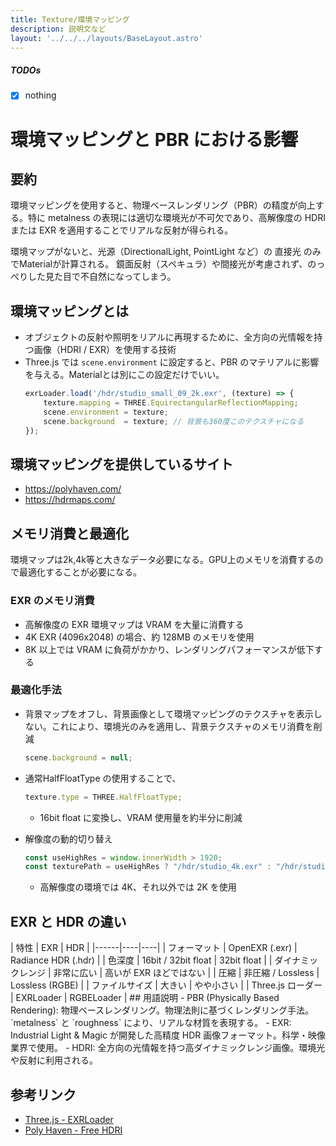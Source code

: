 ```yaml
---
title: Texture/環境マッピング
description: 説明文など
layout: '../../../layouts/BaseLayout.astro'
---
```



<StandardStyle />

##### TODOs

 - [x] nothing


# 環境マッピングと PBR における影響

## 要約
環境マッピングを使用すると、物理ベースレンダリング（PBR）の精度が向上する。特に metalness の表現には適切な環境光が不可欠であり、高解像度の HDRI または EXR を適用することでリアルな反射が得られる。

環境マップがないと、光源（DirectionalLight, PointLight など）の 直接光 のみでMaterialが計算される。
鏡面反射（スペキュラ）や間接光が考慮されず、のっぺりした見た目で不自然になってしまう。



## 環境マッピングとは
- オブジェクトの反射や照明をリアルに再現するために、全方向の光情報を持つ画像（HDRI / EXR）を使用する技術
- Three.js では `scene.environment` に設定すると、PBR のマテリアルに影響を与える。Materialとは別にこの設定だけでいい。
  ```ts
  exrLoader.load('/hdr/studio_small_09_2k.exr', (texture) => {
      texture.mapping = THREE.EquirectangularReflectionMapping;
      scene.environment = texture;
      scene.background  = texture; // 背景も360度このテクスチャになる
  });
  ```
## 環境マッピングを提供しているサイト
- https://polyhaven.com/
- https://hdrmaps.com/


  
## メモリ消費と最適化
環境マップは2k,4k等と大きなデータ必要になる。GPU上のメモリを消費するので最適化することが必要になる。


### EXR のメモリ消費
- 高解像度の EXR 環境マップは VRAM を大量に消費する
- 4K EXR (4096x2048) の場合、約 128MB のメモリを使用
- 8K 以上では VRAM に負荷がかかり、レンダリングパフォーマンスが低下する

### 最適化手法
- 背景マップをオフし、背景画像として環境マッピングのテクスチャを表示しない。これにより、環境光のみを適用し、背景テクスチャのメモリ消費を削減
  ```ts
  scene.background = null;
  ```

- 通常HalfFloatType の使用することで、
  ```ts
  texture.type = THREE.HalfFloatType;
  ```
  - 16bit float に変換し、VRAM 使用量を約半分に削減

- 解像度の動的切り替え
  ```ts
  const useHighRes = window.innerWidth > 1920;
  const texturePath = useHighRes ? "/hdr/studio_4k.exr" : "/hdr/studio_2k.exr";
  ```
  - 高解像度の環境では 4K、それ以外では 2K を使用

## EXR と HDR の違い

<Box>
| 特性 | EXR | HDR |
|------|----|----|
| フォーマット | OpenEXR (.exr) | Radiance HDR (.hdr) |
| 色深度 | 16bit / 32bit float | 32bit float |
| ダイナミックレンジ | 非常に広い | 高いが EXR ほどではない |
| 圧縮 | 非圧縮 / Lossless | Lossless (RGBE) |
| ファイルサイズ | 大きい | やや小さい |
| Three.js ローダー | EXRLoader | RGBELoader |
</Box>
## 用語説明
- PBR (Physically Based Rendering): 物理ベースレンダリング。物理法則に基づくレンダリング手法。`metalness` と `roughness` により、リアルな材質を表現する。
- EXR: Industrial Light & Magic が開発した高精度 HDR 画像フォーマット。科学・映像業界で使用。
- HDRI: 全方向の光情報を持つ高ダイナミックレンジ画像。環境光や反射に利用される。

## 参考リンク
- [Three.js - EXRLoader](https://threejs.org/docs/#examples/en/loaders/EXRLoader)
- [Poly Haven - Free HDRI](https://polyhaven.com/hdris)

